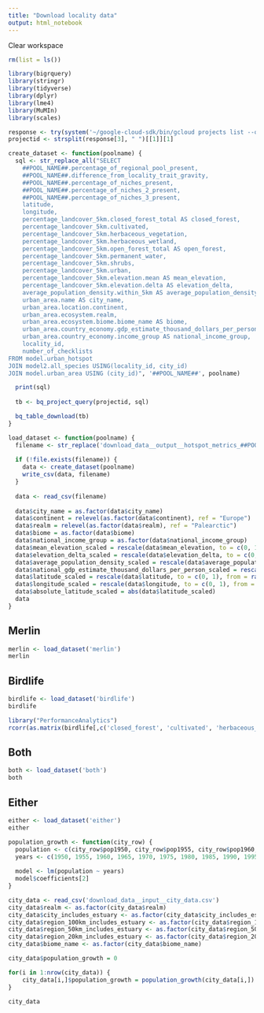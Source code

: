 ```yaml
---
title: "Download locality data"
output: html_notebook
---
```


Clear workspace
```r
rm(list = ls())
```

```r
library(bigrquery)
library(stringr)
library(tidyverse)
library(dplyr)
library(lme4)
library(MuMIn)
library(scales)
```

```r
response <- try(system('~/google-cloud-sdk/bin/gcloud projects list --quiet', intern = T))
projectid <- strsplit(response[3], " ")[[1]][1]
```
  

```r
create_dataset <- function(poolname) {
  sql <- str_replace_all("SELECT 
    ##POOL_NAME##.percentage_of_regional_pool_present,
    ##POOL_NAME##.difference_from_locality_trait_gravity,
    ##POOL_NAME##.percentage_of_niches_present,
    ##POOL_NAME##.percentage_of_niches_2_present,
    ##POOL_NAME##.percentage_of_niches_3_present,
    latitude,
    longitude,
    percentage_landcover_5km.closed_forest_total AS closed_forest,
    percentage_landcover_5km.cultivated,
    percentage_landcover_5km.herbaceous_vegetation,
    percentage_landcover_5km.herbaceous_wetland,
    percentage_landcover_5km.open_forest_total AS open_forest,
    percentage_landcover_5km.permanent_water,
    percentage_landcover_5km.shrubs,
    percentage_landcover_5km.urban,
    percentage_landcover_5km.elevation.mean AS mean_elevation,
    percentage_landcover_5km.elevation.delta AS elevation_delta,
    average_population_density.within_5km AS average_population_density,
    urban_area.name AS city_name,
    urban_area.location.continent,
    urban_area.ecosystem.realm,
    urban_area.ecosystem.biome.biome_name AS biome,
    urban_area.country_economy.gdp_estimate_thousand_dollars_per_person AS national_gdp_estimate_thousand_dollars_per_person,
    urban_area.country_economy.income_group AS national_income_group,
    locality_id,
    number_of_checklists
FROM model.urban_hotspot
JOIN model2.all_species USING(locality_id, city_id)
JOIN model.urban_area USING (city_id)", '##POOL_NAME##', poolname)

  print(sql)
  
  tb <- bq_project_query(projectid, sql)

  bq_table_download(tb)
}
```


```r
load_dataset <- function(poolname) {
  filename <- str_replace('download_data__output__hotspot_metrics_##POOL_NAME##.csv', '##POOL_NAME##', poolname)
  
  if (!file.exists(filename)) {
    data <- create_dataset(poolname)
    write_csv(data, filename)
  }
  
  data <- read_csv(filename)
  
  data$city_name = as.factor(data$city_name)
  data$continent = relevel(as.factor(data$continent), ref = "Europe")
  data$realm = relevel(as.factor(data$realm), ref = "Palearctic")
  data$biome = as.factor(data$biome)
  data$national_income_group = as.factor(data$national_income_group)
  data$mean_elevation_scaled = rescale(data$mean_elevation, to = c(0, 1), from = range(data$mean_elevation, na.rm = TRUE, finite = TRUE))
  data$elevation_delta_scaled = rescale(data$elevation_delta, to = c(0, 1), from = range(data$elevation_delta, na.rm = TRUE, finite = TRUE))
  data$average_population_density_scaled = rescale(data$average_population_density, to = c(0, 1), from = range(data$average_population_density, na.rm = TRUE, finite = TRUE))
  data$national_gdp_estimate_thousand_dollars_per_person_scaled = rescale(data$national_gdp_estimate_thousand_dollars_per_person, to = c(0, 1), from = range(data$national_gdp_estimate_thousand_dollars_per_person, na.rm = TRUE, finite = TRUE))
  data$latitude_scaled = rescale(data$latitude, to = c(0, 1), from = range(data$latitude, na.rm = TRUE, finite = TRUE))
  data$longitude_scaled = rescale(data$longitude, to = c(0, 1), from = range(data$longitude, na.rm = TRUE, finite = TRUE))
  data$absolute_latitude_scaled = abs(data$latitude_scaled)
  data
}
```


Merlin
----------------------

```r
merlin <- load_dataset('merlin')
merlin
```

Birdlife
----------------------

```r
birdlife <- load_dataset('birdlife')
birdlife
```

```r
library("PerformanceAnalytics")
rcorr(as.matrix(birdlife[,c('closed_forest', 'cultivated', 'herbaceous_vegetation', 'herbaceous_wetland', 'open_forest', 'permanent_water', 'shrubs', 'urban')],  method="spearman"))
```

Both
----------------------

```r
both <- load_dataset('both')
both
```

Either
----------------------

```r
either <- load_dataset('either')
either
```

```r
population_growth <- function(city_row) {
  population <- c(city_row$pop1950, city_row$pop1955, city_row$pop1960, city_row$pop1965, city_row$pop1970, city_row$pop1975, city_row$pop1980, city_row$pop1985, city_row$pop1990, city_row$pop1995, city_row$pop2000, city_row$pop2005, city_row$pop2010, city_row$pop2015, city_row$pop2020)
  years <- c(1950, 1955, 1960, 1965, 1970, 1975, 1980, 1985, 1990, 1995, 2000, 2005, 2010, 2015, 2020)
  
  model <- lm(population ~ years)
  model$coefficients[2]
}
```


```r
city_data <- read_csv('download_data__input__city_data.csv')
city_data$realm <- as.factor(city_data$realm)
city_data$city_includes_estuary <- as.factor(city_data$city_includes_estuary)
city_data$region_100km_includes_estuary <- as.factor(city_data$region_100km_includes_estuary)
city_data$region_50km_includes_estuary <- as.factor(city_data$region_50km_includes_estuary)
city_data$region_20km_includes_estuary <- as.factor(city_data$region_20km_includes_estuary)
city_data$biome_name <- as.factor(city_data$biome_name)

city_data$population_growth = 0

for(i in 1:nrow(city_data)) {
    city_data[i,]$population_growth = population_growth(city_data[i,])
}

city_data
```



